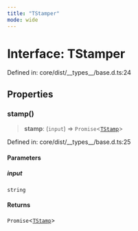 ```yaml
---
title: "TStamper"
mode: wide
---
```

  
# Interface: TStamper

Defined in: core/dist/\_\_types\_\_/base.d.ts:24

## Properties

### stamp()

> **stamp**: (`input`) => `Promise`\<[`TStamp`](../TStamp/readme)\>

Defined in: core/dist/\_\_types\_\_/base.d.ts:25

#### Parameters

##### input

`string`

#### Returns

`Promise`\<[`TStamp`](../TStamp/readme)\>
